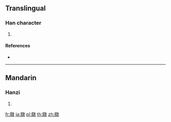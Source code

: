 {{character info/new}}
==Translingual==

===Han character===
{{Han char|rn=196|rad=鳥|as=12|sn=23|four=28340|canj=HFYDK}}

# {{defn|Han|sort=鳥12}}

====References====
* {{Han ref|kx=1502.121|dkj=47361|hdz=74662.070|uh=9DFB|ud=40443|bh=F861|bd=63585}}

----

==Mandarin==

===Hanzi===
{{cmn-hanzi|pin=[[tuán]] ([[tuan2]])|wg=t'uan<sup>2</sup>}}

# {{defn|lang=cmn|sort=鳥12}}

[[fr:鷻]]
[[ja:鷻]]
[[pl:鷻]]
[[th:鷻]]
[[zh:鷻]]